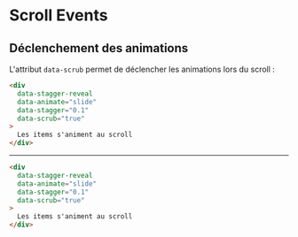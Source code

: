 # Scroll Events


## Déclenchement des animations

L'attribut `data-scrub` permet de déclencher les animations lors du scroll :

```html
<div 
  data-stagger-reveal 
  data-animate="slide"
  data-stagger="0.1"
  data-scrub="true"
>
  Les items s'animent au scroll
</div>
```


<NxStaggerCardsAnimation 
  data-stagger-reveal 
  data-animate="slide"
  data-stagger="0.1"
  data-scrub="true"
/>

--- 


```html
<div 
  data-stagger-reveal 
  data-animate="slide"
  data-stagger="0.1"
  data-scrub="true"
>
  Les items s'animent au scroll
</div>
```